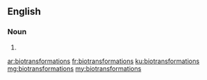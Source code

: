 ==English==

===Noun===
{{head|en|plural}}

# {{plural of|biotransformation|lang=en|nocat=1}}

[[ar:biotransformations]]
[[fr:biotransformations]]
[[ku:biotransformations]]
[[mg:biotransformations]]
[[my:biotransformations]]